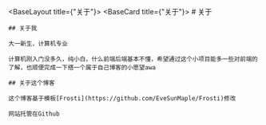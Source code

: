 
<BaseLayout title={"关于"}>
  <BaseCard title={"关于"}>
    # 关于

    ## 关于我

    大一新生，计算机专业

    计算机刚入门没多久，纯小白，什么前端后端基本不懂，希望通过这个小项目能多一些对前端的了解，也顺便完成一下搭一个属于自己博客的小愿望awa

    ## 关于这个博客

    这个博客基于模板[Frosti](https://github.com/EveSunMaple/Frosti)修改

    网站托管在Github

  </BaseCard>
</BaseLayout>

